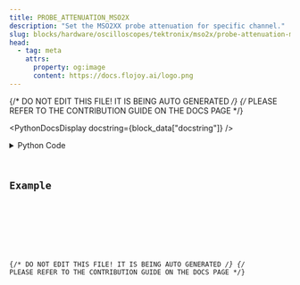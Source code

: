 ```yaml
---
title: PROBE_ATTENUATION_MSO2X
description: "Set the MSO2XX probe attenuation for specific channel."
slug: blocks/hardware/oscilloscopes/tektronix/mso2x/probe-attenuation-mso2x
head:
  - tag: meta
    attrs:
      property: og:image
      content: https://docs.flojoy.ai/logo.png
---
```


{/* DO NOT EDIT THIS FILE! IT IS BEING AUTO GENERATED */}
{/* PLEASE REFER TO THE CONTRIBUTION GUIDE ON THE DOCS PAGE */}


<PythonDocsDisplay docstring={block_data["docstring"]} />
<details>
<summary>Python Code</summary>



<Code code={pythonCode} lang="py" wrap theme="dracula" />

[Find this Flojoy Block on GitHub](https://github.com/flojoy-ai/blocks/blob/main/blocks/HARDWARE/OSCILLOSCOPES/TEKTRONIX/MSO2X/PROBE_ATTENUATION_MSO2X/PROBE_ATTENUATION_MSO2X.py)

</details>

## Example


<GetHelpWidget />


<AppDisplay app={app} blockName="PROBE_ATTENUATION_MSO2X" client:visible />


<Example />

{/* DO NOT EDIT THIS FILE! IT IS BEING AUTO GENERATED */}
{/* PLEASE REFER TO THE CONTRIBUTION GUIDE ON THE DOCS PAGE */}
